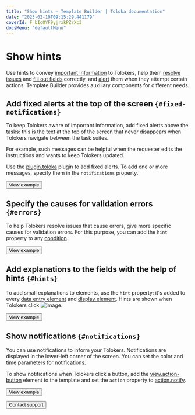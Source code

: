 ```yaml
---
title: "Show hints — Template Builder | Toloka documentation"
date: "2023-02-10T09:15:29.441179"
coverId: F_bIcOYF9yjrxkPZrXc3
docsMenu: "defaultMenu"
---
```


# Show hints

Use hints to convey [important information](#fixed-notifications) to Tolokers, help them [resolve issues](#errors) and [fill out fields](#hints) correctly, and [alert](#notifications) them when they attempt certain actions. Template Builder provides auxiliary components for different needs.

## Add fixed alerts at the top of the screen `{#fixed-notifications}`

To keep Tolokers aware of important information, add fixed alerts above the tasks: this is the text at the top of the screen that never disappears when Tolokers navigate between the task suites.

For example, such messages can be helpful when the requester edits the instructions and wants to keep Tolokers updated.

Use the [plugin.toloka](/docs/template-builder/reference/plugin.toloka) plugin to add fixed alerts. To add one or more messages, specify them in the `notifications` property.

<Button themeColor="light" view="default" size="l" type="link" url="https://ya.cc/t/5ywCvXMi3ttAhj">View example</Button>

## Specify the causes for validation errors `{#errors}`

To help Tolokers resolve issues that cause errors, give more specific causes for validation errors. For this purpose, you can add the `hint` property to any [condition](/docs/template-builder/reference/conditions).

<Button themeColor="light" view="default" size="l" type="link" url="https://ya.cc/t/FGuFl3TF3ttEwU">View example</Button>

## Add explanations to the fields with the help of hints `{#hints}`
To add small explanations to elements, use the `hint` property: it's added to every [data entry element](/docs/template-builder/reference/fields) and [display element](/docs/template-builder/reference/views). Hints are shown when Tolokers click <img src="https://tlkfrontprod.azureedge.net/portal-production/static/uploaded/images/1675425156663/1675425156663_original_svg.svg" alt="image" />.

<Button themeColor="light" view="default" size="l" type="link" url="https://ya.cc/t/5s11EWHA3ttAjy">View example</Button>

## Show notifications `{#notifications}`
You can use notifications to inform your Tolokers. Notifications are displayed in the lower-left corner of the screen. You can set the color and time parameters for notifications.

To show notifications when Tolokers click a button, add the [view.action-button](/docs/template-builder/reference/view.action-button) element to the template and set the `action` property to [action.notify](/docs/template-builder/reference/action.notify).

<Button themeColor="light" view="default" size="l" type="link" url="https://ya.cc/t/FZ0ZBpqm3ttEwp">View example</Button>

<p></p>

<Button themeColor="light" view="default" size="l" type="link" url="/docs/guide/troubleshooting/support?form-source=template-builder-best-practices-show-hints">Contact support</Button>
